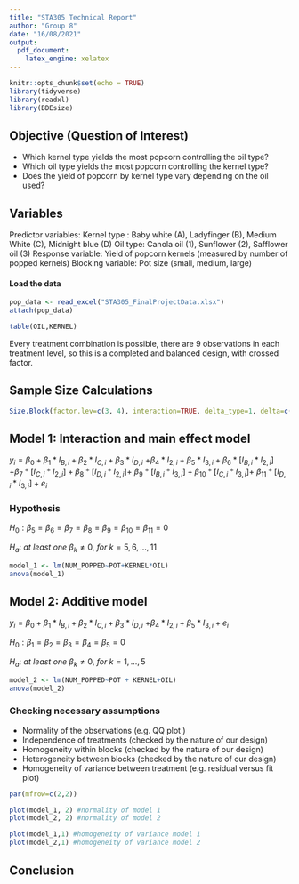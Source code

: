 ```yaml
---
title: "STA305 Technical Report"
author: "Group 8"
date: "16/08/2021"
output:
  pdf_document:
    latex_engine: xelatex
---
```

\fontfamily{Arial}
\fontsize{10}{22}

```r
knitr::opts_chunk$set(echo = TRUE)
library(tidyverse)
library(readxl)
library(BDEsize)
```

## Objective (Question of Interest)
* Which kernel type yields the most popcorn controlling the oil type?
* Which oil type yields the most popcorn controlling the kernel type?
* Does the yield of popcorn by kernel type vary depending on the oil used?

## Variables
Predictor variables:
  Kernel type : Baby white (A), Ladyfinger (B), Medium White (C), Midnight blue (D)
  Oil type: Canola oil (1), Sunflower (2), Safflower oil (3)
Response variable:
  Yield of popcorn kernels (measured by number of popped kernels)
Blocking variable: Pot size (small, medium, large)

#### Load the data
```r
pop_data <- read_excel("STA305_FinalProjectData.xlsx")
attach(pop_data)

table(OIL,KERNEL)
```
Every treatment combination is possible, there are 9 observations in each treatment level, so this is a completed and balanced design, with crossed factor.


## Sample Size Calculations
```r
Size.Block(factor.lev=c(3, 4), interaction=TRUE, delta_type=1, delta=c(1, 1, 1), alpha=0.05, beta=0.2)
```

## Model 1: Interaction and main effect model
  $y_{i} = \beta_{0}+\beta_{1}*I_{B,i}+\beta_{2}*I_{C,i} + \beta_{3}*I_{D,i}$
  $+ \beta_{4}*I_{2,i} + \beta_{5}*I_{3,i} + \beta_{6}*[I_{B,i}*I_{2,i}]$
  $+ \beta_{7}*[I_{C,i}*I_{2,i}] + \beta_{8}*[I_{D,i}*I_{2,i}] +$
  $\beta_{9}*[I_{B,i}*I_{3,i}] + \beta_{10}*[I_{C,i}*I_{3,i}] +$
  $\beta_{11}*[I_{D,i}*I_{3,i}] + e_{i}$

### Hypothesis
  $H_{0}:\beta_{5}=\beta_{6}=\beta_{7}=\beta_{8}=\beta_{9}=\beta_{10}=\beta_{11}=0$
  
  $H_{a}:\ at\ least\ one\ \beta_{k} \ne 0,\ for\ k=5,6,...,11$
 
```r
model_1 <- lm(NUM_POPPED~POT+KERNEL*OIL)
anova(model_1)
```
  
## Model 2: Additive model
  $y_{i} = \beta_{0}+\beta_{1}*I_{B,i}+\beta_{2}*I_{C,i} + \beta_{3}*I_{D,i}$
  $+ \beta_{4}*I_{2,i} + \beta_{5}*I_{3,i} + e_{i}$
  
$H_{0}:\beta_{1}=\beta_{2}=\beta_{3}=\beta_{4}=\beta_{5}=0$
  
$H_{a}:\ at\ least\ one\ \beta_{k} \ne 0,\ for\ k=1,...,5$
```r
model_2 <- lm(NUM_POPPED~POT + KERNEL+OIL)
anova(model_2)
```

### Checking necessary assumptions
* Normality of the observations (e.g. QQ plot ) 
* Independence of treatments (checked by the nature of our design)
* Homogeneity within blocks (checked by the nature of our design)
* Heterogeneity between blocks  (checked by the nature of our design)
* Homogeneity of variance between treatment (e.g. residual versus fit plot) 

```r
par(mfrow=c(2,2))

plot(model_1, 2) #normality of model 1
plot(model_2, 2) #normality of model 2

plot(model_1,1) #homogeneity of variance model 1
plot(model_2,1) #homogeneity of variance model 2
```



## Conclusion
